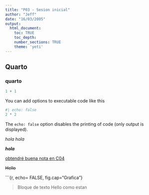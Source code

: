 ```yaml
---
title: "P03 - Sesion inicial"
author: "Jeff"
date: "16/03/2005"
output: 
  html_document:
    toc: TRUE
    toc_depth:
    number_sections: TRUE
    theme: 'yeti'
---
```


## Quarto

### quarto

```r
1 + 1


```

You can add options to executable code like this

```r
#| echo: false
2 * 2
```

The `echo: false` option disables the printing of code (only output is displayed).

*hola* *hola*

***hola***

[obtendré buena nota en C04](obtendré%20buena%20nota%20en%20C04)

~~Hello~~

\`\`\`{r, echo= FALSE, fig.cap="Grafica"}

> Bloque de texto Hello como estan
